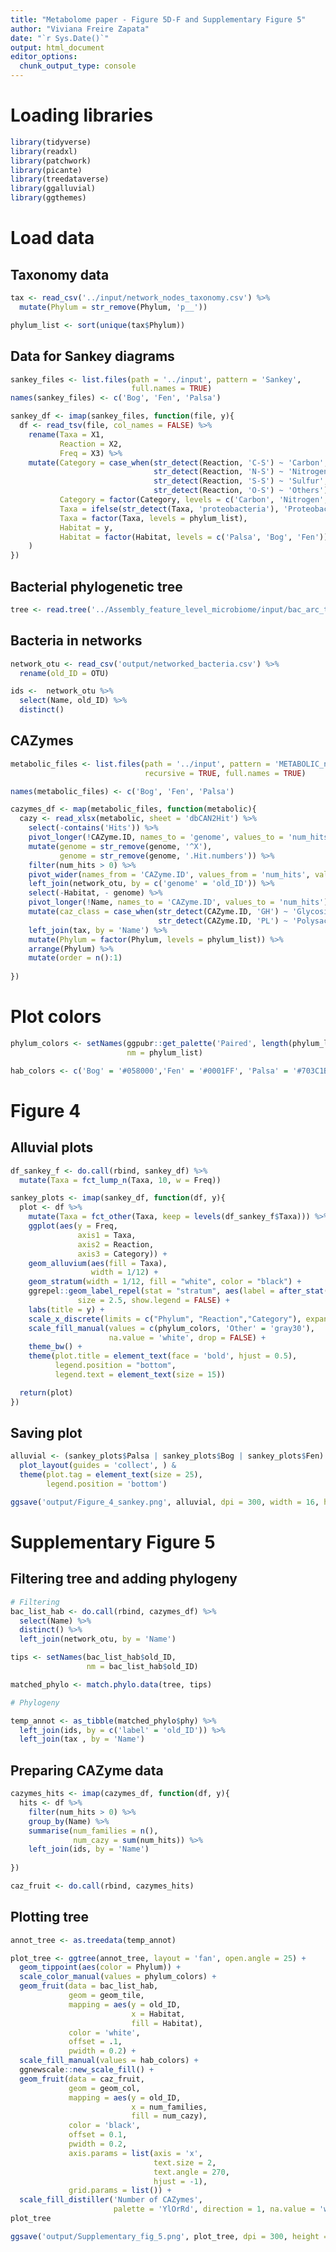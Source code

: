 ```yaml
---
title: "Metabolome paper - Figure 5D-F and Supplementary Figure 5"
author: "Viviana Freire Zapata"
date: "`r Sys.Date()`"
output: html_document
editor_options: 
  chunk_output_type: console
---
```


# Loading libraries

```r
library(tidyverse)
library(readxl)
library(patchwork)
library(picante)
library(treedataverse)
library(ggalluvial)
library(ggthemes)
```

# Load data

## Taxonomy data

```r
tax <- read_csv('../input/network_nodes_taxonomy.csv') %>% 
  mutate(Phylum = str_remove(Phylum, 'p__'))

phylum_list <- sort(unique(tax$Phylum))
```

## Data for Sankey diagrams

```r
sankey_files <- list.files(path = '../input', pattern = 'Sankey', 
                           full.names = TRUE)
names(sankey_files) <- c('Bog', 'Fen', 'Palsa')

sankey_df <- imap(sankey_files, function(file, y){
  df <- read_tsv(file, col_names = FALSE) %>% 
    rename(Taxa = X1,
           Reaction = X2,
           Freq = X3) %>% 
    mutate(Category = case_when(str_detect(Reaction, 'C-S') ~ 'Carbon',
                                str_detect(Reaction, 'N-S') ~ 'Nitrogen',
                                str_detect(Reaction, 'S-S') ~ 'Sulfur',
                                str_detect(Reaction, 'O-S') ~ 'Others'),
           Category = factor(Category, levels = c('Carbon', 'Nitrogen', 'Sulfur', 'Others')),
           Taxa = ifelse(str_detect(Taxa, 'proteobacteria'), 'Proteobacteria', Taxa),
           Taxa = factor(Taxa, levels = phylum_list),
           Habitat = y,
           Habitat = factor(Habitat, levels = c('Palsa', 'Bog', 'Fen'))
    )
})
```

## Bacterial phylogenetic tree

```r
tree <- read.tree('../Assembly_feature_level_microbiome/input/bac_arc_tree_comb.tree')
```

## Bacteria in networks

```r
network_otu <- read_csv('output/networked_bacteria.csv') %>% 
  rename(old_ID = OTU) 

ids <-  network_otu %>% 
  select(Name, old_ID) %>% 
  distinct()
```

## CAZymes

```r
metabolic_files <- list.files(path = '../input', pattern = 'METABOLIC_networked', 
                              recursive = TRUE, full.names = TRUE)

names(metabolic_files) <- c('Bog', 'Fen', 'Palsa')

cazymes_df <- map(metabolic_files, function(metabolic){
  cazy <- read_xlsx(metabolic, sheet = 'dbCAN2Hit') %>% 
    select(-contains('Hits')) %>% 
    pivot_longer(!CAZyme.ID, names_to = 'genome', values_to = 'num_hits') %>% 
    mutate(genome = str_remove(genome, '^X'),
           genome = str_remove(genome, '.Hit.numbers')) %>% 
    filter(num_hits > 0) %>% 
    pivot_wider(names_from = 'CAZyme.ID', values_from = 'num_hits', values_fill = 0) %>% 
    left_join(network_otu, by = c('genome' = 'old_ID')) %>% 
    select(-Habitat, - genome) %>% 
    pivot_longer(!Name, names_to = 'CAZyme.ID', values_to = 'num_hits') %>% 
    mutate(caz_class = case_when(str_detect(CAZyme.ID, 'GH') ~ 'Glycoside Hydrolase',
                                 str_detect(CAZyme.ID, 'PL') ~ 'Polysaccharide Lyase')) %>% 
    left_join(tax, by = 'Name') %>% 
    mutate(Phylum = factor(Phylum, levels = phylum_list)) %>% 
    arrange(Phylum) %>% 
    mutate(order = n():1)
  
})
```


# Plot colors 

```r
phylum_colors <- setNames(ggpubr::get_palette('Paired', length(phylum_list)),
                          nm = phylum_list)

hab_colors <- c('Bog' = '#058000','Fen' = '#0001FF', 'Palsa' = '#703C1B')
```

# Figure 4

## Alluvial plots

```r
df_sankey_f <- do.call(rbind, sankey_df) %>% 
  mutate(Taxa = fct_lump_n(Taxa, 10, w = Freq))

sankey_plots <- imap(sankey_df, function(df, y){
  plot <- df %>%
    mutate(Taxa = fct_other(Taxa, keep = levels(df_sankey_f$Taxa))) %>% 
    ggplot(aes(y = Freq,
               axis1 = Taxa,
               axis2 = Reaction,
               axis3 = Category)) +
    geom_alluvium(aes(fill = Taxa),
                  width = 1/12) +
    geom_stratum(width = 1/12, fill = "white", color = "black") +
    ggrepel::geom_label_repel(stat = "stratum", aes(label = after_stat(stratum)),
               size = 2.5, show.legend = FALSE) +
    labs(title = y) +
    scale_x_discrete(limits = c("Phylum", "Reaction","Category"), expand = c(.08, .05)) +
    scale_fill_manual(values = c(phylum_colors, 'Other' = 'gray30'), 
                      na.value = 'white', drop = FALSE) +
    theme_bw() +
    theme(plot.title = element_text(face = 'bold', hjust = 0.5),
          legend.position = "bottom",
          legend.text = element_text(size = 15))

  return(plot)
})
```

## Saving plot

```r
alluvial <- (sankey_plots$Palsa | sankey_plots$Bog | sankey_plots$Fen) +
  plot_layout(guides = 'collect', ) &
  theme(plot.tag = element_text(size = 25),
        legend.position = 'bottom')

ggsave('output/Figure_4_sankey.png', alluvial, dpi = 300, width = 16, height = 7.5)

```

# Supplementary Figure 5

## Filtering tree and adding phylogeny

```r
# Filtering
bac_list_hab <- do.call(rbind, cazymes_df) %>% 
  select(Name) %>% 
  distinct() %>% 
  left_join(network_otu, by = 'Name')

tips <- setNames(bac_list_hab$old_ID,
                 nm = bac_list_hab$old_ID)

matched_phylo <- match.phylo.data(tree, tips)

# Phylogeny

temp_annot <- as_tibble(matched_phylo$phy) %>% 
  left_join(ids, by = c('label' = 'old_ID')) %>% 
  left_join(tax , by = 'Name')
```

## Preparing CAZyme data

```r
cazymes_hits <- imap(cazymes_df, function(df, y){
  hits <- df %>% 
    filter(num_hits > 0) %>% 
    group_by(Name) %>% 
    summarise(num_families = n(),
              num_cazy = sum(num_hits)) %>% 
    left_join(ids, by = 'Name') 
  
})

caz_fruit <- do.call(rbind, cazymes_hits)
```

## Plotting tree

```r
annot_tree <- as.treedata(temp_annot)

plot_tree <- ggtree(annot_tree, layout = 'fan', open.angle = 25) +
  geom_tippoint(aes(color = Phylum)) +
  scale_color_manual(values = phylum_colors) +
  geom_fruit(data = bac_list_hab,
             geom = geom_tile,
             mapping = aes(y = old_ID,
                           x = Habitat,
                           fill = Habitat),
             color = 'white',
             offset = .1,
             pwidth = 0.2) +
  scale_fill_manual(values = hab_colors) +
  ggnewscale::new_scale_fill() +
  geom_fruit(data = caz_fruit,
             geom = geom_col,
             mapping = aes(y = old_ID,
                           x = num_families,
                           fill = num_cazy),
             color = 'black',
             offset = 0.1,
             pwidth = 0.2,
             axis.params = list(axis = 'x',
                                text.size = 2,
                                text.angle = 270,
                                hjust = -1),
             grid.params = list()) +
  scale_fill_distiller('Number of CAZymes', 
                       palette = 'YlOrRd', direction = 1, na.value = 'white')
plot_tree

ggsave('output/Supplementary_fig_5.png', plot_tree, dpi = 300, height = 8, width = 8)
```



